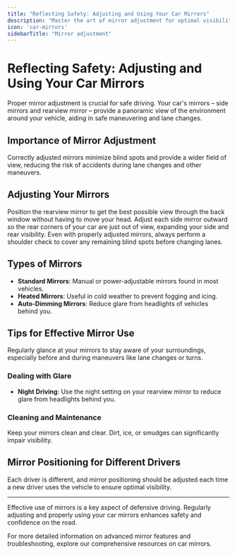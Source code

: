 ```yaml
---
title: "Reflecting Safety: Adjusting and Using Your Car Mirrors"
description: "Master the art of mirror adjustment for optimal visibility. Learn how side mirrors and the rearview mirror are essential for safe maneuvering and lane changes."
icon: 'car-mirrors'
sidebarTitle: "Mirror adjustment"
---
```


# Reflecting Safety: Adjusting and Using Your Car Mirrors

Proper mirror adjustment is crucial for safe driving. Your car's mirrors – side mirrors and rearview mirror – provide a panoramic view of the environment around your vehicle, aiding in safe maneuvering and lane changes.

## Importance of Mirror Adjustment

<Info>
Correctly adjusted mirrors minimize blind spots and provide a wider field of view, reducing the risk of accidents during lane changes and other maneuvers.
</Info>

## Adjusting Your Mirrors

<Steps>
  <Step title="Rearview Mirror">
    Position the rearview mirror to get the best possible view through the back window without having to move your head.
  </Step>
  <Step title="Side Mirrors">
    Adjust each side mirror outward so the rear corners of your car are just out of view, expanding your side and rear visibility.
  </Step>
  <Step title="Blind Spot Check">
    Even with properly adjusted mirrors, always perform a shoulder check to cover any remaining blind spots before changing lanes.
  </Step>
</Steps>

## Types of Mirrors

- **Standard Mirrors**: Manual or power-adjustable mirrors found in most vehicles.
- **Heated Mirrors**: Useful in cold weather to prevent fogging and icing.
- **Auto-Dimming Mirrors**: Reduce glare from headlights of vehicles behind you.

## Tips for Effective Mirror Use

<Tip title="Regular Checks">
Regularly glance at your mirrors to stay aware of your surroundings, especially before and during maneuvers like lane changes or turns.
</Tip>

### Dealing with Glare

- **Night Driving**: Use the night setting on your rearview mirror to reduce glare from headlights behind you.

### Cleaning and Maintenance

<Note>
Keep your mirrors clean and clear. Dirt, ice, or smudges can significantly impair visibility.
</Note>

## Mirror Positioning for Different Drivers

<Warning>
Each driver is different, and mirror positioning should be adjusted each time a new driver uses the vehicle to ensure optimal visibility.
</Warning>

---

Effective use of mirrors is a key aspect of defensive driving. Regularly adjusting and properly using your car mirrors enhances safety and confidence on the road.

<Note>
For more detailed information on advanced mirror features and troubleshooting, explore our comprehensive resources on car mirrors.
</Note>
